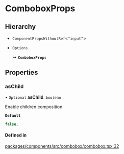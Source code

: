 # ComboboxProps

## Hierarchy

- `ComponentPropsWithoutRef`\<`"input"`\>

- `Options`

  ↳ **`ComboboxProps`**

## Properties

### asChild

• `Optional` **asChild**: `boolean`

Enable children composition

**`Default`**

```ts
false;
```

#### Defined in

[packages/components/src/combobox/combobox.tsx:32](https://github.com/vtex/shoreline/blob/6674ddada/packages/components/src/combobox/combobox.tsx#L32)
